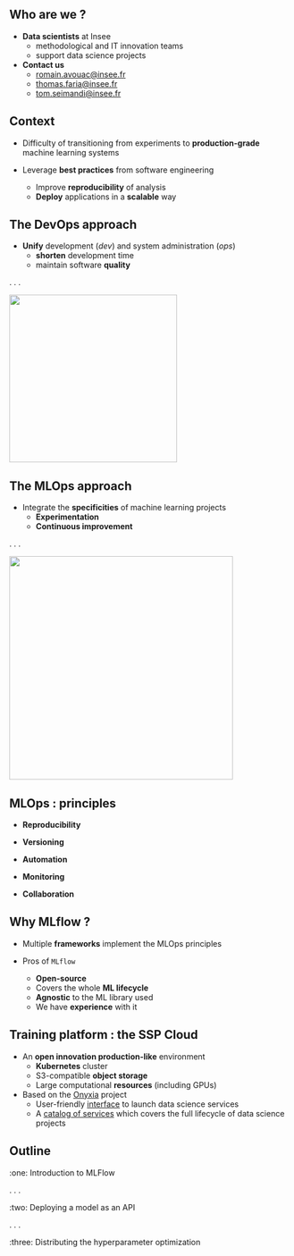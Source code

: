 
## Who are we ?

- [**Data scientists**]{.orange} at Insee
    - methodological and IT innovation teams
    - support data science projects

- [**Contact us**]{.orange}
  - <romain.avouac@insee.fr>
  - <thomas.faria@insee.fr>
  - <tom.seimandi@insee.fr>

## Context

- Difficulty of transitioning from experiments to [**production-grade**]{.orange} machine learning systems

- Leverage [**best practices**]{.orange} from software engineering
  - Improve [**reproducibility**]{.blue2} of analysis
  - [**Deploy**]{.blue2} applications in a [**scalable**]{.blue2} way

## The DevOps approach

- [**Unify**]{.orange} development (*dev*) and system administration (*ops*)
  - [**shorten**]{.blue2} development time
  - maintain software [**quality**]{.blue2} 

. . .

![](img/devops.png){fig-align="center" height=300}

## The MLOps approach

- Integrate the [**specificities**]{.orange} of machine learning projects
  - [**Experimentation**]{.blue2}
  - [**Continuous improvement**]{.blue2}

. . .

![](img/mlops.png){fig-align="center" height=400}

## MLOps : principles

- [**Reproducibility**]{.orange}

- [**Versioning**]{.orange}

- [**Automation**]{.orange}

- [**Monitoring**]{.orange}

- [**Collaboration**]{.orange}

## Why MLflow ?

- Multiple [**frameworks**]{.orange} implement the MLOps principles

- Pros of `MLflow`
  - [**Open-source**]{.blue2}
  - Covers the whole [**ML lifecycle**]{.blue2}
  - [**Agnostic**]{.blue2} to the ML library used
  - We have [**experience**]{.blue2} with it

## Training platform : the SSP Cloud

- An [**open innovation production-like**]{.orange} environment
  - [**Kubernetes**]{.blue2} cluster
  - S3-compatible [**object storage**]{.blue2}
  - Large computational [**resources**]{.blue2} (including GPUs)

- Based on the [Onyxia](https://github.com/InseeFrLab/onyxia-web) project
  - User-friendly [interface](https://datalab.sspcloud.fr/) to launch data science services
  - A [catalog of services](https://datalab.sspcloud.fr/catalog/ide) which covers the full lifecycle of data science projects

## Outline

:one: Introduction to MLFlow

. . .

:two: Deploying a model as an API

. . .

:three: Distributing the hyperparameter optimization